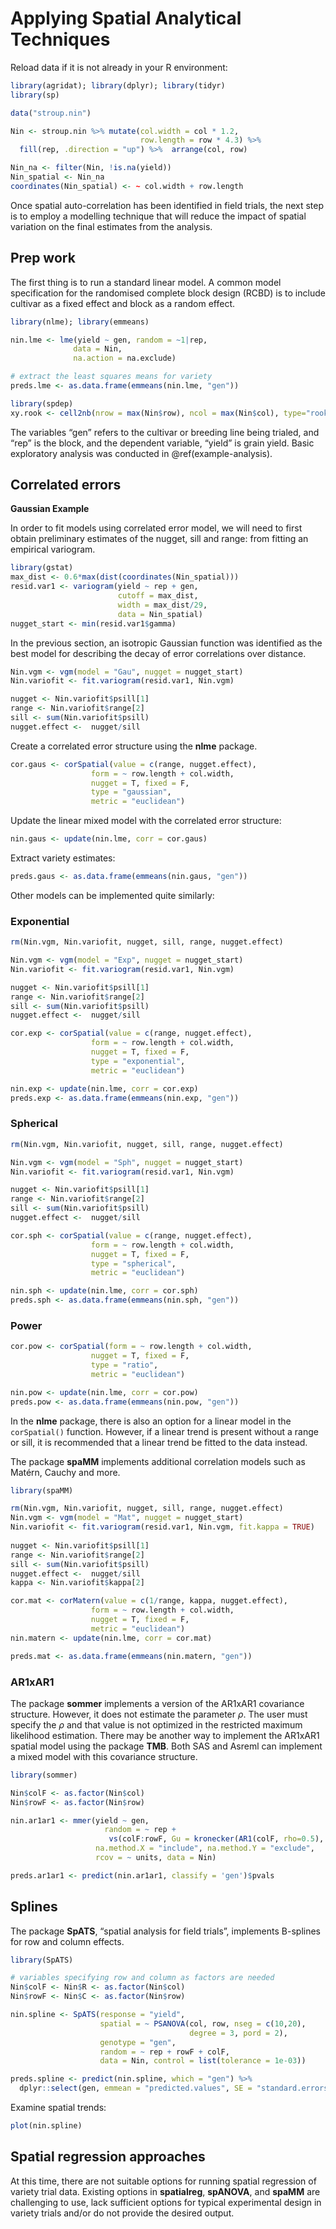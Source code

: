 # Applying Spatial Analytical Techniques {#example-spatial-model}


Reload data if it is not already in your R environment: 

```r
library(agridat); library(dplyr); library(tidyr)
library(sp)

data("stroup.nin")

Nin <- stroup.nin %>% mutate(col.width = col * 1.2, 
                             row.length = row * 4.3) %>% 
  fill(rep, .direction = "up") %>%  arrange(col, row) 

Nin_na <- filter(Nin, !is.na(yield))
Nin_spatial <- Nin_na
coordinates(Nin_spatial) <- ~ col.width + row.length
```

Once spatial auto-correlation has been identified in field trials, the next step is to employ a modelling technique that will reduce the impact of spatial variation on the final estimates from the analysis.  

## Prep work

The first thing is to run a standard linear model. A common model specification for the randomised complete block design (RCBD) is to include cultivar as a fixed effect and block as a random effect. 

```r
library(nlme); library(emmeans)

nin.lme <- lme(yield ~ gen, random = ~1|rep,
              data = Nin,
              na.action = na.exclude)

# extract the least squares means for variety
preds.lme <- as.data.frame(emmeans(nin.lme, "gen"))
```

```r
library(spdep)
xy.rook <- cell2nb(nrow = max(Nin$row), ncol = max(Nin$col), type="rook") 
```

The variables "gen" refers to the cultivar or breeding line being trialed, and "rep" is the block, and the dependent variable, "yield" is grain yield. Basic exploratory analysis was conducted in \@ref(example-analysis). 

## Correlated errors 

**Gaussian Example**

In order to fit models using correlated error model, we will need to first obtain preliminary estimates of the nugget, sill and range: from fitting an empirical variogram. 

```r
library(gstat)
max_dist <- 0.6*max(dist(coordinates(Nin_spatial)))
resid.var1 <- variogram(yield ~ rep + gen, 
                        cutoff = max_dist,
                        width = max_dist/29, 
                        data = Nin_spatial)
nugget_start <- min(resid.var1$gamma)
``` 

In the previous section, an isotropic Gaussian function was identified as the best model for describing the decay of error correlations over distance.

```r
Nin.vgm <- vgm(model = "Gau", nugget = nugget_start) 
Nin.variofit <- fit.variogram(resid.var1, Nin.vgm)

nugget <- Nin.variofit$psill[1] 
range <- Nin.variofit$range[2] 
sill <- sum(Nin.variofit$psill) 
nugget.effect <-  nugget/sill
```

Create a correlated error structure using the **nlme** package.
```r
cor.gaus <- corSpatial(value = c(range, nugget.effect), 
                  form = ~ row.length + col.width, 
                  nugget = T, fixed = F,
                  type = "gaussian", 
                  metric = "euclidean")
```

Update the linear mixed model with the correlated error structure:
```r
nin.gaus <- update(nin.lme, corr = cor.gaus)
```

Extract variety estimates: 
```r
preds.gaus <- as.data.frame(emmeans(nin.gaus, "gen"))
```

Other models can be implemented quite similarly:

### Exponential

```r
rm(Nin.vgm, Nin.variofit, nugget, sill, range, nugget.effect)

Nin.vgm <- vgm(model = "Exp", nugget = nugget_start) 
Nin.variofit <- fit.variogram(resid.var1, Nin.vgm)

nugget <- Nin.variofit$psill[1] 
range <- Nin.variofit$range[2] 
sill <- sum(Nin.variofit$psill) 
nugget.effect <-  nugget/sill

cor.exp <- corSpatial(value = c(range, nugget.effect), 
                  form = ~ row.length + col.width, 
                  nugget = T, fixed = F,
                  type = "exponential", 
                  metric = "euclidean")

nin.exp <- update(nin.lme, corr = cor.exp)
preds.exp <- as.data.frame(emmeans(nin.exp, "gen"))
```

### Spherical

```r
rm(Nin.vgm, Nin.variofit, nugget, sill, range, nugget.effect)

Nin.vgm <- vgm(model = "Sph", nugget = nugget_start) 
Nin.variofit <- fit.variogram(resid.var1, Nin.vgm)

nugget <- Nin.variofit$psill[1] 
range <- Nin.variofit$range[2] 
sill <- sum(Nin.variofit$psill) 
nugget.effect <-  nugget/sill

cor.sph <- corSpatial(value = c(range, nugget.effect), 
                  form = ~ row.length + col.width, 
                  nugget = T, fixed = F,
                  type = "spherical", 
                  metric = "euclidean")

nin.sph <- update(nin.lme, corr = cor.sph)
preds.sph <- as.data.frame(emmeans(nin.sph, "gen"))
```

### Power

```r
cor.pow <- corSpatial(form = ~ row.length + col.width, 
                  nugget = T, fixed = F,
                  type = "ratio", 
                  metric = "euclidean")

nin.pow <- update(nin.lme, corr = cor.pow)
preds.pow <- as.data.frame(emmeans(nin.pow, "gen"))
```

In the **nlme** package, there is also an option for a linear model in the `corSpatial()` function. However, if a linear trend is present without a range or sill, it is recommended that a linear trend be fitted to the data instead. 

The package **spaMM** implements additional correlation models such as Matérn, Cauchy and more. 

```r
library(spaMM)

rm(Nin.vgm, Nin.variofit, nugget, sill, range, nugget.effect)
Nin.vgm <- vgm(model = "Mat", nugget = nugget_start) 
Nin.variofit <- fit.variogram(resid.var1, Nin.vgm, fit.kappa = TRUE)
 
nugget <- Nin.variofit$psill[1] 
range <- Nin.variofit$range[2] 
sill <- sum(Nin.variofit$psill) 
nugget.effect <-  nugget/sill
kappa <- Nin.variofit$kappa[2]

cor.mat <- corMatern(value = c(1/range, kappa, nugget.effect), 
                  form = ~ row.length + col.width, 
                  nugget = T, fixed = F,
                  metric = "euclidean")
nin.matern <- update(nin.lme, corr = cor.mat)

preds.mat <- as.data.frame(emmeans(nin.matern, "gen"))
```

### AR1xAR1

The package **sommer** implements a version of the AR1xAR1 covariance structure. However, it does not estimate the parameter $\rho$. The user must specify the $\rho$ and that value is not optimized in the restricted maximum likelihood estimation. There may be another way to implement the AR1xAR1 spatial model using the package **TMB**. Both SAS and Asreml can implement a mixed model with this covariance structure.


```r
library(sommer) 

Nin$colF <- as.factor(Nin$col)
Nin$rowF <- as.factor(Nin$row)

nin.ar1ar1 <- mmer(yield ~ gen,
                     random = ~ rep + 
                      vs(colF:rowF, Gu = kronecker(AR1(colF, rho=0.5), AR1(rowF, rho = 0.5), make.dimnames = TRUE)),
                   na.method.X = "include", na.method.Y = "exclude",
                   rcov = ~ units, data = Nin)

preds.ar1ar1 <- predict(nin.ar1ar1, classify = 'gen')$pvals 
```

## Splines

The package **SpATS**, "spatial analysis for field trials", implements  B-splines for row and column effects. 
```r
library(SpATS)

# variables specifying row and column as factors are needed
Nin$colF <- Nin$R <- as.factor(Nin$col)
Nin$rowF <- Nin$C <- as.factor(Nin$row)

nin.spline <- SpATS(response = "yield", 
                    spatial = ~ PSANOVA(col, row, nseg = c(10,20),
                                        degree = 3, pord = 2), 
                    genotype = "gen",  
                    random = ~ rep + rowF + colF, 
                    data = Nin, control = list(tolerance = 1e-03))

preds.spline <- predict(nin.spline, which = "gen") %>% 
  dplyr::select(gen, emmean = "predicted.values", SE = "standard.errors")
```

Examine spatial trends: 
```r
plot(nin.spline)
```

## Spatial regression approaches

At this time, there are not suitable options for running spatial regression of variety trial data. Existing options in **spatialreg**, **spANOVA**, and **spaMM** are challenging to use, lack sufficient options for typical experimental design in variety trials and/or do not provide the desired output. 


